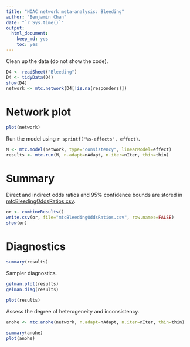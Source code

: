 ```yaml
---
title: "NOAC network meta-analysis: Bleeding"
author: "Benjamin Chan"
date: "`r Sys.time()`"
output: 
  html_document: 
    keep_md: yes
    toc: yes
---
```



Clean up the data (do not show the code).

```r
D4 <- readSheet("Bleeding")
D4 <- tidyData(D4)
show(D4)
network <- mtc.network(D4[!is.na(responders)])
```

# Network plot

```r
plot(network)
```

Run the model using `r sprintf("%s-effects", effect)`.

```r
M <- mtc.model(network, type="consistency", linearModel=effect)
results <- mtc.run(M, n.adapt=nAdapt, n.iter=nIter, thin=thin)
```

# Summary

Direct and indirect odds ratios and 95% confidence bounds are stored in
[mtcBleedingOddsRatios.csv](mtcBleedingOddsRatios.csv).

```r
or <- combineResults()
write.csv(or, file="mtcBleedingOddsRatios.csv", row.names=FALSE)
show(or)
```

# Diagnostics

```r
summary(results)
```

Sampler diagnostics.

```r
gelman.plot(results)
gelman.diag(results)
```

```r
plot(results)
```

Assess the degree of heterogeneity and inconsistency.

```r
anohe <- mtc.anohe(network, n.adapt=nAdapt, n.iter=nIter, thin=thin)
```

```r
summary(anohe)
plot(anohe)
```
